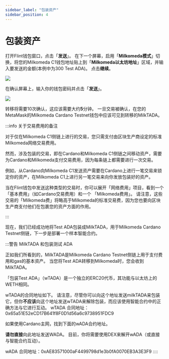 ```yaml
---
sidebar_label: "包装资产"
sidebar_position: 4
---
```


# 包装资产

打开Flint钱包窗口，点击「**发送**」。 在下一个屏幕，启用「**Milkomeda模式**」切换，将您的Milkomeda C1钱包地址贴上到「**Milkomeda以太坊地址**」区域，并输入要发送的金额(本例中为300 Test ADA)。 点击**继续**。

![](/img/flint-wrap-tada.png)

在确认屏幕上，输入你的钱包密码并点击「**发送**」。

![](/img/flint-wrap-tada-confirm.png)

转移将需要10次确认，这应该需要大约**5**分钟。 一旦交易被确认，在您的MetaMask的Milkomeda Cardano Testnet钱包中应该可见到转移的MilkTADA。

:::info 关于交易费用的备注

对于仅在Milkomeda C1侧链上进行的交易，您只需支付由区块生产商设定的标准Milkomeda网络交易费用。

然而，涉及包装的交易，即在Cardano和Milkomeda C1侧链之间移动资产，需要为Cardano和Milkomeda支付交易费用，因为每条链上都需要进行一次交易。

例如，从Cardano向Milkomeda C1发送资产需要在Cardano上进行一笔交易来锁定你的资产，在Milkomeda C1上进行另一笔交易来向你发放包装好的资产。

当在Flint钱包中发送这种类型的交易时，你可以展开「网络费用」项目，看到一个 「基本费用」（如Cardano交易费用）和一个 「Milkomeda费用」。 请注意，这些交易的「Milkomeda费」将略高于Milkomeda的标准交易费，因为您也要向区块生产商支付他们在包裹您的资产方面的作用。

:::

现在，我们已经成功地将Test ADA包装成MilkTADA，用于Milkomeda Cardano Testnet侧链，下一步是部署一个样本智能合约。

:::警告 MilkTADA 和包装测试 ADA

正如我们所看到的，MilkTADA是Milkomeda Cardano Testnet侧链上用于支付费用和gas的基本资产。 当您将Test ADA转移到Milkomeda时，您会收到MilkTADA。

「包装Test ADA」（wTADA）是一个独立的ERC20代币，其功能与以太坊上的WETH相同。

wTADA的合同地址如下。 请注意，尽管你可以向这个地址发送milkTADA来包装它，但你**不应该**向这个地址发送wTADA来解除包装，而应该使用智能合约中的正确方法与它进行互动。 wTADA 合同地址：0x65a51E52eCD17B641f8F0D1d56a6c9738951FDC9

如果使用Cardano主网，找到下面的wADA合约地址。

**请勿直接**向此地址发送WADA。 目前，你将需要使用DEX来解开wADA（或直接与智能合约互动）。

wADA 合同地址：0xAE83571000aF4499798d1e3b0fA0070EB3A3E3F9 ::::
